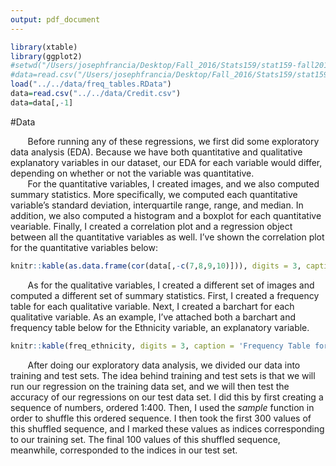 ```yaml
---
output: pdf_document
---
```

```r
library(xtable)
library(ggplot2)
#setwd("/Users/josephfrancia/Desktop/Fall_2016/Stats159/stat159-fall2016-project2/code/scripts")
#data=read.csv("/Users/josephfrancia/Desktop/Fall_2016/Stats159/stat159-fall2016-project2/data/Credit.csv")
load("../../data/freq_tables.RData")
data=read.csv("../../data/Credit.csv")
data=data[,-1]

```

#Data

&nbsp;&nbsp;&nbsp;&nbsp;&nbsp;&nbsp; Before running any of these regressions, we first did some
exploratory data analysis (EDA). Because we have both quantitative and qualitative explanatory variables in our dataset, our EDA for each variable would differ, depending on whether or not the variable was quantitative.  
&nbsp;&nbsp;&nbsp;&nbsp;&nbsp;&nbsp; For the quantitative variables, I created images, and we also computed summary statistics. More specifically, we computed each quantitative variable's standard deviation, interquartile range, range, and median. In addition, we also computed a histogram and a boxplot for each quantitative veariable. Finally, I created a correlation plot and a regression object between all the quantitative variables as well. I've shown the correlation plot for the quantitative variables below: 


```r
knitr::kable(as.data.frame(cor(data[,-c(7,8,9,10)])), digits = 3, caption = 'Correlation Matrix for the Quantitative Variables', caption.placement='top',width=50)
```



&nbsp;&nbsp;&nbsp;&nbsp;&nbsp;&nbsp; As for the qualitative variables,  I created a different set of images and computed a different set of summary statistics. First, I created a frequency table for each qualitative variable. Next, I created a barchart for each qualitative variable. As an example, I've attached both a barchart and frequency table below for the Ethnicity variable, an explanatory variable. 

```r

knitr::kable(freq_ethnicity, digits = 3, caption = 'Frequency Table for Ethnicity Variable', caption.placement='top',width=50)

```

\begin{figure}[h]
\caption{Barchart for Ethnicity Variable}
\centering
\includegraphics[width=150pt, height=125pt]{images/barchart-Ethnicity.png}
\end{figure}


  
    
&nbsp;&nbsp;&nbsp;&nbsp;&nbsp;&nbsp; After doing our exploratory data analysis, we divided our data into training and test sets. The idea behind training and test sets is that we will run our regression on the training data set, and we will then test the accuracy of our regressions on our test data set. I did this by first creating a sequence of numbers, ordered 1:400. Then, I used the *sample* function in order to shuffle this ordered sequence. I then took the first 300 values of this shuffled sequence, and I marked these values as indices corresponding to our training set. The final 100 values of this shuffled sequence, meanwhile, corresponded to the indices in our test set.
